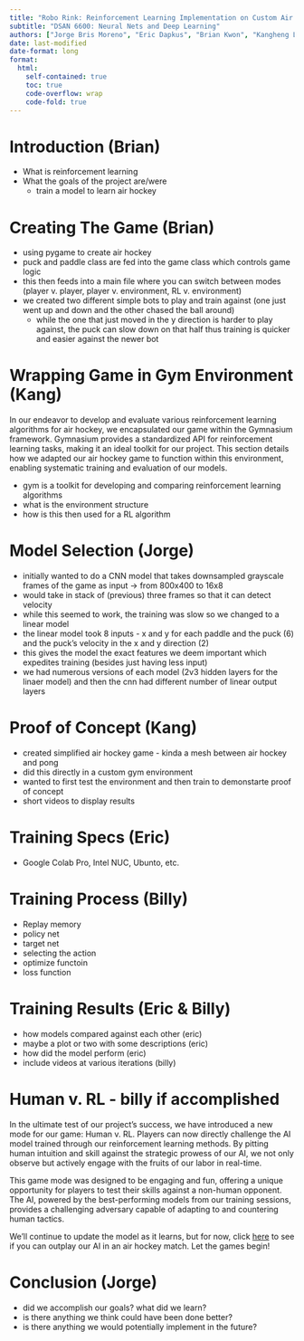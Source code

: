 ```yaml
---
title: "Robo Rink: Reinforcement Learning Implementation on Custom Air Hockey Game"
subtitle: "DSAN 6600: Neural Nets and Deep Learning"
authors: ["Jorge Bris Moreno", "Eric Dapkus", "Brian Kwon", "Kangheng Liu", "Billy McGloin"]
date: last-modified
date-format: long
format:
  html:
    self-contained: true
    toc: true
    code-overflow: wrap
    code-fold: true
---
```


# Introduction (Brian)

- What is reinforcement learning
- What the goals of the project are/were
  - train a model to learn air hockey

# Creating The Game (Brian)

- using pygame to create air hockey
- puck and paddle class are fed into the game class which controls game logic
- this then feeds into a main file where you can switch between modes (player v. player, player v. environment, RL v. environment)
- we created two different simple bots to play and train against (one just went up and down and the other chased the ball around)
  - while the one that just moved in the y direction is harder to play against, the puck can slow down on that half thus training is quicker and easier against the newer bot

# Wrapping Game in Gym Environment (Kang)

In our endeavor to develop and evaluate various reinforcement learning algorithms for air hockey, we encapsulated our game within the Gymnasium framework. Gymnasium provides a standardized API for reinforcement learning tasks, making it an ideal toolkit for our project. This section details how we adapted our air hockey game to function within this environment, enabling systematic training and evaluation of our models.

- gym is a toolkit for developing and comparing reinforcement learning algorithms
- what is the environment structure
- how is this then used for a RL algorithm

# Model Selection (Jorge)

- initially wanted to do a CNN model that takes downsampled grayscale frames of the game as input -> from 800x400 to 16x8
- would take in stack of (previous) three frames so that it can detect velocity
- while this seemed to work, the training was slow so we changed to a linear model
- the linear model took 8 inputs - x and y for each paddle and the puck (6) and the puck's velocity in the x and y direction (2)
- this gives the model the exact features we deem important which expedites training (besides just having less input)
- we had numerous versions of each model (2v3 hidden layers for the linaer model) and then the cnn had different number of linear output layers

# Proof of Concept (Kang)

- created simplified air hockey game - kinda a mesh between air hockey and pong
- did this directly in a custom gym environment
- wanted to first test the environment and then train to demonstarte proof of concept
- short videos to display results

# Training Specs (Eric)

- Google Colab Pro, Intel NUC, Ubunto, etc.

# Training Process (Billy)

- Replay memory
- policy net
- target net
- selecting the action
- optimize functoin
- loss function

# Training Results (Eric & Billy)

- how models compared against each other (eric)
- maybe a plot or two with some descriptions (eric)
- how did the model perform (eric)
- include videos at various iterations (billy)

# Human v. RL - billy if accomplished

In the ultimate test of our project's success, we have introduced a new mode for our game: Human v. RL. Players can now directly challenge the AI model trained through our reinforcement learning methods. By pitting human intuition and skill against the strategic prowess of our AI, we not only observe but actively engage with the fruits of our labor in real-time.

This game mode was designed to be engaging and fun, offering a unique opportunity for players to test their skills against a non-human opponent. The AI, powered by the best-performing models from our training sessions, provides a challenging adversary capable of adapting to and countering human tactics.

We'll continue to update the model as it learns, but for now, click [here](https://www.youtube.com/watch?v=dQw4w9WgXcQ) to see if you can outplay our AI in an air hockey match. Let the games begin!

# Conclusion (Jorge)

- did we accomplish our goals? what did we learn? 
- is there anything we think could have been done better?
- is there anything we would potentially implement in the future?